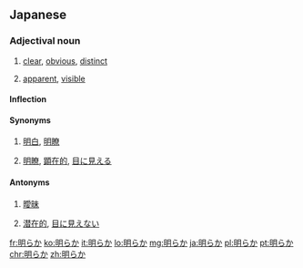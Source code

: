 ==Japanese==
{{ja-kanjitab|あき|sort=あきらか|yomi=kun}}

===Adjectival noun===
{{ja-adj|infl=na|あきらか}}

# {{sense|no doubts}} [[clear]], [[obvious]], [[distinct]]
# {{sense|appearing; comprehensible by sight}} [[apparent]], [[visible]]

====Inflection====
{{ja-na|あきらか}}

====Synonyms====
# {{sense|no doubts}} [[明白]], [[明瞭]]
# {{sense|appearing}} [[明瞭]], [[顕在的]], [[見える|目に見える]]

====Antonyms====
# {{sense|no doubts}} [[曖昧]]
# {{sense|appearing}} [[潜在的]], [[見えない|目に見えない]]


[[fr:明らか]]
[[ko:明らか]]
[[it:明らか]]
[[lo:明らか]]
[[mg:明らか]]
[[ja:明らか]]
[[pl:明らか]]
[[pt:明らか]]
[[chr:明らか]]
[[zh:明らか]]